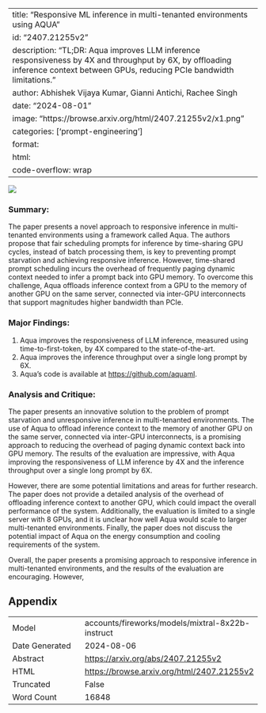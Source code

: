 
---
title: "Responsive ML inference in multi-tenanted environments using AQUA"
id: "2407.21255v2"
description: "TL;DR: Aqua improves LLM inference responsiveness by 4X and throughput by 6X, by offloading inference context between GPUs, reducing PCIe bandwidth limitations."
author: Abhishek Vijaya Kumar, Gianni Antichi, Rachee Singh
date: "2024-08-01"
image: "https://browse.arxiv.org/html/2407.21255v2/x1.png"
categories: ['prompt-engineering']
format:
  html:
    code-overflow: wrap
---

![](https://browse.arxiv.org/html/2407.21255v2/x1.png)

### Summary:

The paper presents a novel approach to responsive inference in multi-tenanted environments using a framework called Aqua. The authors propose that fair scheduling prompts for inference by time-sharing GPU cycles, instead of batch processing them, is key to preventing prompt starvation and achieving responsive inference. However, time-shared prompt scheduling incurs the overhead of frequently paging dynamic context needed to infer a prompt back into GPU memory. To overcome this challenge, Aqua offloads inference context from a GPU to the memory of another GPU on the same server, connected via inter-GPU interconnects that support magnitudes higher bandwidth than PCIe.

### Major Findings:

1. Aqua improves the responsiveness of LLM inference, measured using time-to-first-token, by 4X compared to the state-of-the-art.
2. Aqua improves the inference throughput over a single long prompt by 6X.
3. Aqua's code is available at <https://github.com/aquaml>.

### Analysis and Critique:

The paper presents an innovative solution to the problem of prompt starvation and unresponsive inference in multi-tenanted environments. The use of Aqua to offload inference context to the memory of another GPU on the same server, connected via inter-GPU interconnects, is a promising approach to reducing the overhead of paging dynamic context back into GPU memory. The results of the evaluation are impressive, with Aqua improving the responsiveness of LLM inference by 4X and the inference throughput over a single long prompt by 6X.

However, there are some potential limitations and areas for further research. The paper does not provide a detailed analysis of the overhead of offloading inference context to another GPU, which could impact the overall performance of the system. Additionally, the evaluation is limited to a single server with 8 GPUs, and it is unclear how well Aqua would scale to larger multi-tenanted environments. Finally, the paper does not discuss the potential impact of Aqua on the energy consumption and cooling requirements of the system.

Overall, the paper presents a promising approach to responsive inference in multi-tenanted environments, and the results of the evaluation are encouraging. However,

## Appendix

|          |          |
|----------|----------|
| Model     | accounts/fireworks/models/mixtral-8x22b-instruct       |
| Date Generated     | 2024-08-06       |
| Abstract | [https://arxiv.org/abs/2407.21255v2](https://arxiv.org/abs/2407.21255v2)        |
| HTML     | [https://browse.arxiv.org/html/2407.21255v2](https://browse.arxiv.org/html/2407.21255v2)       |
| Truncated       | False       |
| Word Count       | 16848       |